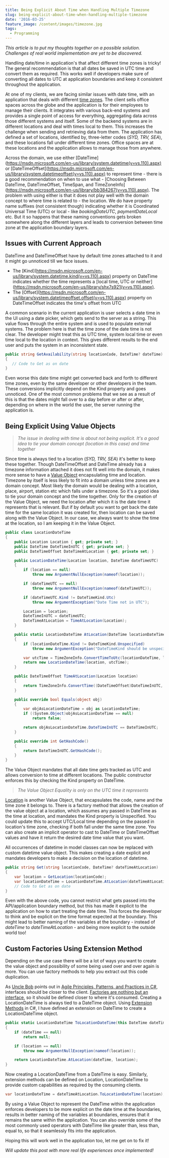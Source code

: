 ```yaml
---
title: Being Explicit About Time when Handling Multiple Timezone
slug: being-explicit-about-time-when-handling-multiple-timezone
date: '2016-03-25'
feature_image: /content/images/timezone.jpg
tags:
  - Programming
---
```

_This article is to put my thoughts together on a possible solution. Challenges of real world implementation are yet to be discovered._

Handling date/time in application's that affect different time zones is tricky! The general recommendation is that all dates be saved in UTC time and convert them as required. This works well if developers make sure of converting all dates to UTC at application boundaries and keep it consistent throughout the application.

<ImageCard src="/content/images/timezone.jpg" alt="Timezone" />

At one of my clients, we are facing similar issues with date time, with an application that deals with different [time zones](https://en.wikipedia.org/wiki/Time_zone). The client sells office spaces across the globe and the application is for their employees to manage their clients. It integrates with various back-end systems and provides a single point of access for everything, aggregating data across those different systems and itself. Some of the backend systems are in different locations and deal with times local to them. This increases the challenge when sending and retrieving data from them. The application has defined a set of locations, identified by, three-letter codes (_SYD, TRV, SEA_), and these locations fall under different time zones. Office spaces are at these locations and the application allows to manage those from anywhere.

Across the domain, we use either \[DateTime\](https://msdn.microsoft.com/en-us/library/system.datetime(v=vs.110).aspx) or \[DateTimeOffset\](https://msdn.microsoft.com/en-us/library/system.datetimeoffset(v=vs.110).aspx) to represent time - there is a good recommendation on when to use what - \[Choosing Between DateTime, DateTimeOffset, TimeSpan, and TimeZoneInfo\](https://msdn.microsoft.com/en-us/library/bb384267(v=vs.110).aspx). The problem with using either is that it does not play well with the domain concept to where time is related to - the location. We do have property name suffixes (not consistent though) indicating whether it is Coordinated Universal Time (UTC) or local - like _bookingDateUTC_, _paymentDateLocal_ etc. But it so happens that these naming conventions gets broken somewhere along the different layers and leads to conversion between time zone at the application boundary layers.

## Issues with Current Approach

DateTime and DateTimeOffset have by default time zones attached to it and it might go unnoticed till we face issues.

-   The \[Kind\](https://msdn.microsoft.com/en-us/library/system.datetime.kind(v=vs.110).aspx) property on DateTime indicates whether the time represents a \[local time, UTC or neither\](https://msdn.microsoft.com/en-us/library/shx7s921(v=vs.110).aspx).
-   The \[Offset\](https://msdn.microsoft.com/en-us/library/system.datetimeoffset.offset(v=vs.110).aspx) property on DateTimeOffset indicates the time's offset from UTC

A common scenario in the current application is user selects a date time in the UI using a date picker, which gets send to the server as a string. This value flows through the entire system and is used to populate external systems. The problem here is that the time zone of the date time is not clear. The developer might treat this as UTC time, system local time or even time local to the location in context. This gives different results to the end user and puts the system in an inconsistent state.

```csharp
public string GetAvailability(string locationCode, DateTime? dateTime)
{
   // Code to Get as on date
}

```

Even worse this date time might get converted back and forth to different time zones, even by the same developer or other developers in the team. These conversions implicitly depend on the Kind property and goes unnoticed. One of the most common problems that we see as a result of this is that the dates might fall over to a day before or after or after, depending on where in the world the user, the server running the application is.

## Being Explicit Using Value Objects

> _The issue in dealing with time is about not being explicit. It's a good idea to tie your domain concept (location in this case) and time together_

Since time is always tied to a location (_SYD, TRV, SEA_) it's better to keep these together. Though DateTimeOffset and DateTime already has a timezone information attached it does not fit well into the domain, it makes more sense to have a [Value Object](/blog/thinking-beyond-primitive-values-value-objects/) encapsulating time and location. Timezone by itself is less likely to fit into a domain unless time zones are a domain concept. Most likely the domain would be dealing with a location, place, airport, station etc which falls under a timezone. So it's a good idea to tie your domain concept and the time together. Only for the creation of the Value Object, we need the location after which it is the date time it represents that is relevant. But if by default you want to get back the date time for the same location it was created for, then location can be saved along with the Value Object. In our case, we always want to show the time at the location, so I am keeping it in the Value Object.

```csharp
public class LocationDateTime
{
    public Location Location { get; private set; }
    public DateTime DateTimeInUTC { get; private set; }
    public DateTimeOffset DateTimeAtLocation { get; private set; }

    public LocationDateTime(Location location, DateTime dateTimeUTC)
    {
        if (location == null)
            throw new ArgumentNullException(nameof(location));

        if (dateTimeUTC == null)
            throw new ArgumentNullException(nameof(dateTimeUTC));

        if (dateTimeUTC.Kind != DateTimeKind.Utc)
            throw new ArgumentException("Date Time not in UTC");

        Location = location;
        DateTimeInUTC = dateTimeUTC;
        DateTimeAtLocation = TimeAtLocation(Location);
    }

    public static LocationDateTime AtLocation(DateTime locationDateTime, Location location)
    {
        if (locationDateTime.Kind != DateTimeKind.Unspecified)
            throw new ArgumentException("DateTimeKind should be unspecified");

        var utcTime = TimeZoneInfo.ConvertTimeToUtc(locationDateTime, location.TimeZoneInfo);
        return new LocationDateTime(location, utcTime);
    }

    public DateTimeOffset TimeAtLocation(Location location)
    {
        return TimeZoneInfo.ConvertTime((DateTimeOffset)DateTimeInUTC, location.TimeZoneInfo);
    }

    public override bool Equals(object obj)
    {
        var objAsLocationDateTime = obj as LocationDateTime;
        if ((System.Object)objAsLocationDateTime == null)
            return false;

        return objAsLocationDateTime.DateTimeInUTC == DateTimeInUTC;
    }

    public override int GetHashCode()
    {
        return DateTimeInUTC.GetHashCode();
    }
}

```

The Value Object mandates that all date time gets tracked as UTC and allows conversion to time at different locations. The public constructor enforces this by checking the Kind property on DateTime.

> _The Value Object Equality is only on the UTC time it represents_

[Location](https://github.com/rahulpnath/Blog/blob/master/ExplicitAboutDateTime/ExplicitAboutDateTime/Location.cs) is another Value Object, that encapsulates the code, name and the time zone it belongs to. There is a factory method that allows the creation of the value object at a location, which assumes any passed in DateTime as the time at location, and mandates the Kind property is Unspecified. You could update this to accept UTC/Local time depending on the passed in location's time zone, checking if both fall under the same time zone. You can also create an implicit operator to cast to DateTime or DateTimeOffset values and have it return the desired date time value that you want.

All occurrences of datetime in model classes can now be replaced with custom datetime value object. This makes creating a date explicit and mandates developers to make a decision on the location of datetime.

```csharp
public string Get(string locationCode, DateTime? dateTimeAtLocation)
{
    var location = GetLocation(locationCode);
    var locationDateTime = LocationDateTime.AtLocation(dateTimeAtLocation, location);
    // Code to Get as on date
}

```

Even with the above code, you cannot restrict what gets passed into the API/application boundary method, but this has made it explicit to the application on how to start treating the date time. This forces the developer to think and be explicit on the time format expected at the boundary. This might lead to better naming of the variables at the boundary - instead of _dateTime_ to _dateTimeAtLocation_ - and being more explicit to the outside world too!

## Custom Factories Using Extension Method

Depending on the use case there will be a lot of ways you want to create the value object and possibility of some being used over and over again is more. You can use factory methods to help you extract out this code duplication.

As [Uncle Bob](https://twitter.com/unclebobmartin) points out in [Agile Principles, Patterns, and Practices in C#](http://www.amazon.in/gp/product/0131857258/ref=as_li_tl?ie=UTF8&camp=3626&creative=24822&creativeASIN=0131857258&linkCode=as2&tag=rahulpnath-21&linkId=VVMXRINDZWYFRWP4), interfaces should be closer to the client. [Factories are nothing but an interface](http://blog.ploeh.dk/2014/12/24/placement-of-abstract-factories/), so it should be defined closer to where it's consumed. Creating a LocationDateTime is always tied to a DateTime object. Using [Extension Methods](https://msdn.microsoft.com/en-AU/library/bb383977.aspx) in C#, I have defined an extension on DateTime to create a LocationDateTime object.

```csharp
public static LocationDateTime ToLocationDateTime(this DateTime dateTime, Location location)
{
    if (dateTime == null)
        return null;

    if (location == null)
        throw new ArgumentNullException(nameof(location));

    return LocationDateTime.AtLocation(dateTime, location);
}

```

Now creating a LocationDateTime from a DateTime is easy. Similarly, extension methods can be defined on Location, LocationDateTime to provide custom capabilities as required by the consuming clients.

```csharp
var locationDateTime = dateTimeAtLocation.ToLocationDateTime(location);

```

By using a Value Object to represent the DateTime within the application enforces developers to be more explicit on the date time at the boundaries, results in better naming of the variables at boundaries, ensures that it remains the same within the application. You can also override some of the most commonly used operators with DateTime like greater than, less than, equal to, so that it seamlessly fits into the application.

Hoping this will work well in the application too, let me get on to fix it!

_Will update this post with more real life experiences once implemented!_
